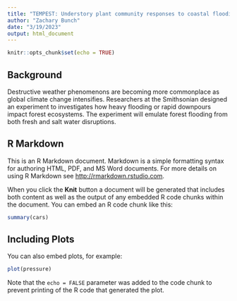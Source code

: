 ```yaml
---
title: "TEMPEST: Understory plant community responses to coastal flooding"
author: "Zachary Bunch"
date: "3/19/2023"
output: html_document
---
```


```r
knitr::opts_chunk$set(echo = TRUE)
```


## Background

Destructive weather phenomenons are becoming more commonplace as global climate change intensifies. Researchers at the Smithsonian designed an experiment to investigates how heavy flooding or rapid downpours impact forest ecosystems. The experiment will emulate forest flooding from both fresh and salt water disruptions. 


## R Markdown

This is an R Markdown document. Markdown is a simple formatting syntax for authoring HTML, PDF, and MS Word documents. For more details on using R Markdown see <http://rmarkdown.rstudio.com>.

When you click the **Knit** button a document will be generated that includes both content as well as the output of any embedded R code chunks within the document. You can embed an R code chunk like this:

```r
summary(cars)
```

## Including Plots

You can also embed plots, for example:

```r
plot(pressure)
```

Note that the `echo = FALSE` parameter was added to the code chunk to prevent printing of the R code that generated the plot.
